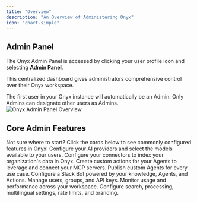 ```yaml
---
title: "Overview"
description: "An Overview of Administering Onyx"
icon: "chart-simple"
---
```


## Admin Panel

The Onyx Admin Panel is accessed by clicking your user profile icon and selecting **Admin Panel**.

This centralized dashboard gives administrators comprehensive control over their Onyx workspace.

<Note>
  The first user in your Onyx instance will automatically be an Admin. Only Admins can designate other users as Admins.
</Note>

<img className="rounded-image" src="/assets/admin/admin_panel_overview.png" alt="Onyx Admin Panel Overview" />

## Core Admin Features

<Tip>
  Not sure where to start? Click the cards below to see commonly configured features in Onyx!
</Tip>

<Columns cols={2}>
  <Card title="AI Models" icon="plug" href="/admin/ai_models/overview">
    Configure your AI providers and select the models available to your users.
  </Card>

  <Card title="Connectors" icon="plug" href="/admin/connectors/overview">
    Configure your connectors to index your organization's data in Onyx.
  </Card>

  <Card title="Actions & MCP" icon="play" href="/admin/actions/overview">
    Create custom actions for your Agents to leverage and connect your MCP servers.
  </Card>

  <Card title="Agents" icon="robot" href="/admin/agents/overview">
    Publish custom Agents for every use case.
  </Card>

  <Card title="Onyx Slack Bot" icon="slack" href="/admin/getting_started/slack_bot_setup">
    Configure a Slack Bot powered by your knowledge, Agents, and Actions.
  </Card>

  <Card title="User Management" icon="users" href="/admin/user_management/users">
    Manage users, groups, and API keys.
  </Card>

  <Card title="Workspace Analytics" icon="chart-line" href="/admin/analytics/overview">
    Monitor usage and performance across your workspace.
  </Card>

  <Card title="Advanced Configs" icon="gear" href="/admin/advanced_configs/search_configs">
    Configure search, processing, multilingual settings, rate limits, and branding.
  </Card>
</Columns>
